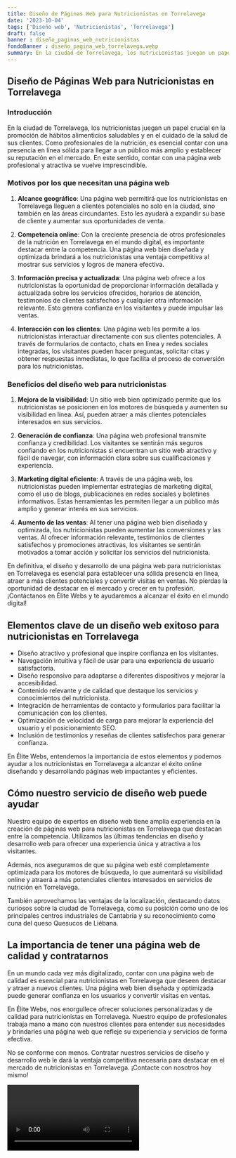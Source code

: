 ```yaml
---
title: Diseño de Páginas Web para Nutricionistas en Torrelavega
date: '2023-10-04'
tags: ['Diseño web', 'Nutricionistas', 'Torrelavega']
draft: false
banner : diseño_paginas_web_nutricionistas
fondoBanner : diseño_pagina_web_torrelavega.webp
summary: En la ciudad de Torrelavega, los nutricionistas juegan un papel crucial en la promoción de hábitos alimenticios saludables y en el cuidado de la salud de sus clientes. Como profesionales de la nutrición, es esencial contar con una presencia en línea sólida para llegar a un público más amplio y establecer su reputación en el mercado. En este sentido, contar con una página web profesional y atractiva se vuelve imprescindible.
---
```


## Diseño de Páginas Web para Nutricionistas en Torrelavega

### Introducción

En la ciudad de Torrelavega, los nutricionistas juegan un papel crucial en la promoción de hábitos alimenticios saludables y en el cuidado de la salud de sus clientes. Como profesionales de la nutrición, es esencial contar con una presencia en línea sólida para llegar a un público más amplio y establecer su reputación en el mercado. En este sentido, contar con una página web profesional y atractiva se vuelve imprescindible.

### Motivos por los que necesitan una página web

1. **Alcance geográfico**: Una página web permitirá que los nutricionistas en Torrelavega lleguen a clientes potenciales no solo en la ciudad, sino también en las áreas circundantes. Esto les ayudará a expandir su base de cliente y aumentar sus oportunidades de venta.

2. **Competencia online**: Con la creciente presencia de otros profesionales de la nutrición en Torrelavega en el mundo digital, es importante destacar entre la competencia. Una página web bien diseñada y optimizada brindará a los nutricionistas una ventaja competitiva al mostrar sus servicios y logros de manera efectiva.

3. **Información precisa y actualizada**: Una página web ofrece a los nutricionistas la oportunidad de proporcionar información detallada y actualizada sobre los servicios ofrecidos, horarios de atención, testimonios de clientes satisfechos y cualquier otra información relevante. Esto genera confianza en los visitantes y puede impulsar las ventas.

4. **Interacción con los clientes**: Una página web les permite a los nutricionistas interactuar directamente con sus clientes potenciales. A través de formularios de contacto, chats en línea y redes sociales integradas, los visitantes pueden hacer preguntas, solicitar citas y obtener respuestas inmediatas, lo que facilita el proceso de conversión para los nutricionistas.

### Beneficios del diseño web para nutricionistas

1. **Mejora de la visibilidad**: Un sitio web bien optimizado permite que los nutricionistas se posicionen en los motores de búsqueda y aumenten su visibilidad en línea. Así, pueden atraer a más clientes potenciales interesados en sus servicios.

2. **Generación de confianza**: Una página web profesional transmite confianza y credibilidad. Los visitantes se sentirán más seguros confiando en los nutricionistas si encuentran un sitio web atractivo y fácil de navegar, con información clara sobre sus cualificaciones y experiencia.

3. **Marketing digital eficiente**: A través de una página web, los nutricionistas pueden implementar estrategias de marketing digital, como el uso de blogs, publicaciones en redes sociales y boletines informativos. Estas herramientas les permiten llegar a un público más amplio y generar interés en sus servicios.

4. **Aumento de las ventas**: Al tener una página web bien diseñada y optimizada, los nutricionistas pueden aumentar las conversiones y las ventas. Al ofrecer información relevante, testimonios de clientes satisfechos y promociones atractivas, los visitantes se sentirán motivados a tomar acción y solicitar los servicios del nutricionista.

En definitiva, el diseño y desarrollo de una página web para nutricionistas en Torrelavega es esencial para establecer una sólida presencia en línea, atraer a más clientes potenciales y convertir visitas en ventas. No pierdas la oportunidad de destacar en el mercado y crecer en tu profesión. ¡Contáctanos en Élite Webs y te ayudaremos a alcanzar el éxito en el mundo digital!

<GifSeo />

<Cta />

## Elementos clave de un diseño web exitoso para nutricionistas en Torrelavega

- Diseño atractivo y profesional que inspire confianza en los visitantes.
- Navegación intuitiva y fácil de usar para una experiencia de usuario satisfactoria.
- Diseño responsivo para adaptarse a diferentes dispositivos y mejorar la accesibilidad.
- Contenido relevante y de calidad que destaque los servicios y conocimientos del nutricionista.
- Integración de herramientas de contacto y formularios para facilitar la comunicación con los clientes.
- Optimización de velocidad de carga para mejorar la experiencia del usuario y el posicionamiento SEO.
- Inclusión de testimonios y reseñas de clientes satisfechos para generar confianza.

En Élite Webs, entendemos la importancia de estos elementos y podemos ayudar a los nutricionistas en Torrelavega a alcanzar el éxito online diseñando y desarrollando páginas web impactantes y eficientes.

## Cómo nuestro servicio de diseño web puede ayudar

Nuestro equipo de expertos en diseño web tiene amplia experiencia en la creación de páginas web para nutricionistas en Torrelavega que destacan entre la competencia. Utilizamos las últimas tendencias en diseño y desarrollo web para ofrecer una experiencia única y atractiva a los visitantes.

Además, nos aseguramos de que su página web esté completamente optimizada para los motores de búsqueda, lo que aumentará su visibilidad online y atraerá a más potenciales clientes interesados en servicios de nutrición en Torrelavega.

También aprovechamos las ventajas de la localización, destacando datos curiosos sobre la ciudad de Torrelavega, como su posición como uno de los principales centros industriales de Cantabria y su reconocimiento como cuna del queso Quesucos de Liébana.

## La importancia de tener una página web de calidad y contratarnos

En un mundo cada vez más digitalizado, contar con una página web de calidad es esencial para nutricionistas en Torrelavega que deseen destacar y atraer a nuevos clientes. Una página web bien diseñada y optimizada puede generar confianza en los usuarios y convertir visitas en ventas.

En Élite Webs, nos enorgullece ofrecer soluciones personalizadas y de calidad para nutricionistas en Torrelavega. Nuestro equipo de profesionales trabaja mano a mano con nuestros clientes para entender sus necesidades y brindarles una página web que refleje su experiencia y servicios de forma efectiva.

No se conforme con menos. Contratar nuestros servicios de diseño y desarrollo web le dará la ventaja competitiva necesaria para destacar en el mercado de nutricionistas en Torrelavega. ¡Contacte con nosotros hoy mismo!

<Video />

<CtaBot job='Nutricionistas' city='Torrelavega'/>

<Gmaps query='Torrelavega+españa+maps' />